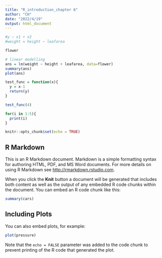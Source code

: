 ```yaml
---
title: "R_introduction_chapter 6"
author: "CH"
date: "2022/4/19"
output: html_document
---
```


```r
#y ~ x1 + x2
#weight = height ~ leafarea

flower

# linear modelling
ans = lm(weight ~ height + leafarea, data=flower)
summary(ans)
plot(ans)
```

```r
test_func = function(x){
  y = x-1
  return(y)
}

test_func(4)

for(i in 1:5){
  print(i)
}
```


```r
knitr::opts_chunk$set(echo = TRUE)
```

## R Markdown

This is an R Markdown document. Markdown is a simple formatting syntax for authoring HTML, PDF, and MS Word documents. For more details on using R Markdown see <http://rmarkdown.rstudio.com>.

When you click the **Knit** button a document will be generated that includes both content as well as the output of any embedded R code chunks within the document. You can embed an R code chunk like this:

```r
summary(cars)
```

## Including Plots

You can also embed plots, for example:

```r
plot(pressure)
```

Note that the `echo = FALSE` parameter was added to the code chunk to prevent printing of the R code that generated the plot.
